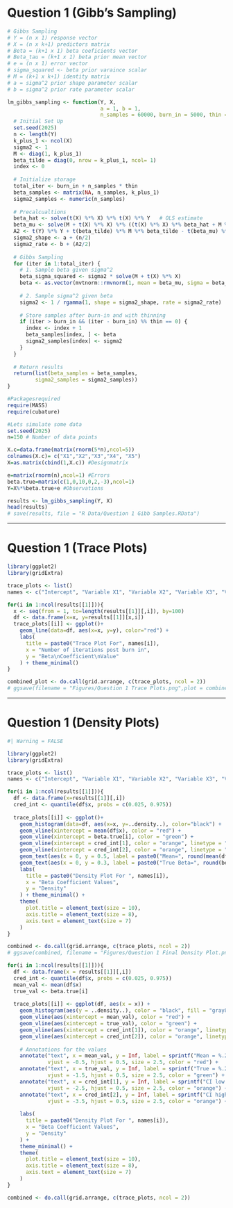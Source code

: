 # Question 1 (Gibb's Sampling)

```r
# Gibbs Sampling 
# Y = (n x 1) response vector
# X = (n x k+1) predictors matrix
# Beta = (k+1 x 1) beta coeficients vector 
# Beta_tau = (k+1 x 1) beta prior mean vector
# e = (n x 1) error vector
# sigma_squared <- beta prior varaince scalar
# M = (k+1 x k+1) identity matrix
# a = sigma^2 prior shape parameter scalar
# b = sigma^2 prior rate parameter scalar

lm_gibbs_sampling <- function(Y, X, 
                              a = 1, b = 1, 
                              n_samples = 60000, burn_in = 5000, thin = 2) {
  # Initial Set Up
  set.seed(2025)
  n <- length(Y)
  k_plus_1 <- ncol(X)
  sigma2 <- 1
  M <- diag(1, k_plus_1)
  beta_tilde = diag(0, nrow = k_plus_1, ncol= 1) 
  index <- 0
  
  # Initialize storage
  total_iter <- burn_in + n_samples * thin
  beta_samples <- matrix(NA, n_samples, k_plus_1)
  sigma2_samples <- numeric(n_samples)
  
  # Precalcualtions
  beta_hat <- solve(t(X) %*% X) %*% t(X) %*% Y   # OLS estimate
  beta_mu <- solve(M + t(X) %*% X) %*% ((t(X) %*% X) %*% beta_hat + M %*% beta_tilde)
  A2 <- t(Y) %*% Y + t(beta_tilde) %*% M %*% beta_tilde - t(beta_mu) %*% (M + t(X) %*% X) %*% beta_mu
  sigma2_shape <- a + (n/2)
  sigma2_rate <- b + (A2/2)
  
  # Gibbs Sampling
  for (iter in 1:total_iter) {
    # 1. Sample beta given sigma^2
    beta_sigma_squared <- sigma2 * solve(M + t(X) %*% X)
    beta <- as.vector(mvtnorm::rmvnorm(1, mean = beta_mu, sigma = beta_sigma_squared))
    
    # 2. Sample sigma^2 given beta
    sigma2 <- 1 / rgamma(1, shape = sigma2_shape, rate = sigma2_rate)
    
    # Store samples after burn-in and with thinning
    if (iter > burn_in && (iter - burn_in) %% thin == 0) {
      index <- index + 1
      beta_samples[index, ] <- beta
      sigma2_samples[index] <- sigma2
    }
  }
  
  # Return results
  return(list(beta_samples = beta_samples,
         sigma2_samples = sigma2_samples))
}
```

```r
#Packagesrequired
require(MASS)
require(cubature)

#Lets simulate some data
set.seed(2025)
n=150 # Number of data points

X.c=data.frame(matrix(rnorm(5*n),ncol=5))
colnames(X.c)= c("X1","X2","X3","X4", "X5")
X=as.matrix(cbind(1,X.c)) #Designmatrix

e=matrix(rnorm(n),ncol=1) #Errors
beta.true=matrix(c(1,0,10,0,2,-3),ncol=1)
Y=X%*%beta.true+e #Observations

results <- lm_gibbs_sampling(Y, X)
head(results)
# save(results, file = "R Data/Question 1 Gibb Samples.RData")
```

------------------------------------------------------------------------

# Question 1 (Trace Plots)

```r
library(ggplot2)
library(gridExtra)

trace_plots <- list()
names <- c("Intercept", "Variable X1", "Variable X2", "Variable X3", "Variable X4", "Variable X5")

for(i in 1:ncol(results[[1]])){
  x <- seq(from = 1, to=length(results[[1]][,i]), by=100)
  df <- data.frame(x=x, y=results[[1]][x,i])
  trace_plots[[i]] <- ggplot()+
    geom_line(data=df, aes(x=x, y=y), color="red") +
    labs(
      title = paste0("Trace Plot For", names[i]), 
      x = "Number of iterations post burn in", 
      y = "Beta\nCoefficient\nValue"
    ) + theme_minimal()
}

combined_plot <- do.call(grid.arrange, c(trace_plots, ncol = 2))
# ggsave(filename = "Figures/Question 1 Trace Plots.png",plot = combined_plot)
```

------------------------------------------------------------------------

# Question 1 (Density Plots)

```r
#| Warning = FALSE

library(ggplot2)
library(gridExtra)

trace_plots <- list()
names <- c("Intercept", "Variable X1", "Variable X2", "Variable X3", "Variable X4", "Variable X5")

for(i in 1:ncol(results[[1]])){
  df <- data.frame(x=results[[1]][,i])
  cred_int <- quantile(df$x, probs = c(0.025, 0.975))
  
  trace_plots[[i]] <- ggplot()+
    geom_histogram(data=df, aes(x=x, y=..density..), color="black") +
    geom_vline(xintercept = mean(df$x), color = "red") +
    geom_vline(xintercept = beta.true[i], color = "green") +
    geom_vline(xintercept = cred_int[1], color = "orange", linetype = "dashed") +
    geom_vline(xintercept = cred_int[2], color = "orange", linetype = "dashed") +
    geom_text(aes(x = 0, y = 0.5, label = paste0("Mean=", round(mean(df$x), 1))), color = "red", size = 2) +
    geom_text(aes(x = 0, y = 0.3, label = paste0("True Beta=", round(beta.true[i], 1))),color = "green", size = 2) +
    labs(
      title = paste0("Density Plot For ", names[i]), 
      x = "Beta Coefficient Values", 
      y = "Density"
    ) + theme_minimal() +
    theme(
      plot.title = element_text(size = 10),
      axis.title = element_text(size = 8),
      axis.text = element_text(size = 7)
    )
}

combined <- do.call(grid.arrange, c(trace_plots, ncol = 2))
# ggsave(combined, filename = "Figures/Question 1 Final Density Plot.png")
```

```r
for(i in 1:ncol(results[[1]])){
  df <- data.frame(x = results[[1]][,i])
  cred_int <- quantile(df$x, probs = c(0.025, 0.975))
  mean_val <- mean(df$x)
  true_val <- beta.true[i]
  
  trace_plots[[i]] <- ggplot(df, aes(x = x)) +
    geom_histogram(aes(y = ..density..), color = "black", fill = "gray80") +
    geom_vline(aes(xintercept = mean_val), color = "red") +
    geom_vline(aes(xintercept = true_val), color = "green") +
    geom_vline(aes(xintercept = cred_int[1]), color = "orange", linetype = "dashed") +
    geom_vline(aes(xintercept = cred_int[2]), color = "orange", linetype = "dashed") +
    
    # Annotations for the values
    annotate("text", x = mean_val, y = Inf, label = sprintf("Mean = %.2f", mean_val), 
             vjust = -0.5, hjust = 0.5, size = 2.5, color = "red") +
    annotate("text", x = true_val, y = Inf, label = sprintf("True = %.2f", true_val), 
             vjust = -1.5, hjust = 0.5, size = 2.5, color = "green") +
    annotate("text", x = cred_int[1], y = Inf, label = sprintf("CI low = %.2f", cred_int[1]), 
             vjust = -2.5, hjust = 0.5, size = 2.5, color = "orange") +
    annotate("text", x = cred_int[2], y = Inf, label = sprintf("CI high = %.2f", cred_int[2]), 
             vjust = -3.5, hjust = 0.5, size = 2.5, color = "orange") +
    
    labs(
      title = paste0("Density Plot For ", names[i]), 
      x = "Beta Coefficient Values", 
      y = "Density"
    ) + 
    theme_minimal() +
    theme(
      plot.title = element_text(size = 10),
      axis.title = element_text(size = 8),
      axis.text = element_text(size = 7)
    )
}

combined <- do.call(grid.arrange, c(trace_plots, ncol = 2))
```
